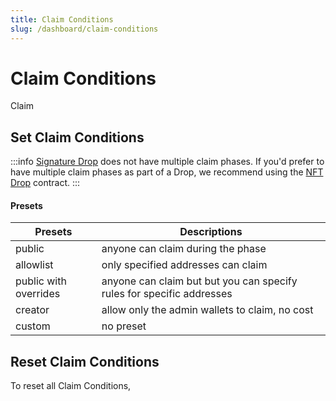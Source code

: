 ```yaml
---
title: Claim Conditions
slug: /dashboard/claim-conditions
---
```


# Claim Conditions

Claim

## Set Claim Conditions

:::info
[Signature Drop](https://thirdweb.com/thirdweb.eth/SignatureDrop) does not have multiple claim phases. If you'd prefer to have multiple claim phases as part of a Drop, we recommend using the [NFT Drop](https://thirdweb.com/thirdweb.eth/DropERC721) contract.
:::

#### Presets

| Presets               | Descriptions                                                          |
| --------------------- | --------------------------------------------------------------------- |
| public                | anyone can claim during the phase                                     |
| allowlist             | only specified addresses can claim                                    |
| public with overrides | anyone can claim but but you can specify rules for specific addresses |
| creator               | allow only the admin wallets to claim, no cost                        |
| custom                | no preset                                                             |

## Reset Claim Conditions

To reset all Claim Conditions,

##
